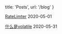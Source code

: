 
  title: 'Posts',
  url: '/blog'
}


<!-- [20200416-Switch-switch](/posts/Switch-switch) <time>2020</time>

[what-do-I-learned-today](/posts/what-do-I-learned-today) <time>2020</time> -->

[RateLimter](/posts/RateLimter) <time>2020-05-01</time>

[什么是volatile](/posts/reorder-1) <time>2020-05-31</time>